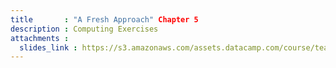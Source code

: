 ```yaml
---
title       : "A Fresh Approach" Chapter 5
description : Computing Exercises
attachments :
  slides_link : https://s3.amazonaws.com/assets.datacamp.com/course/teach/slides_example.pdf
---
```



